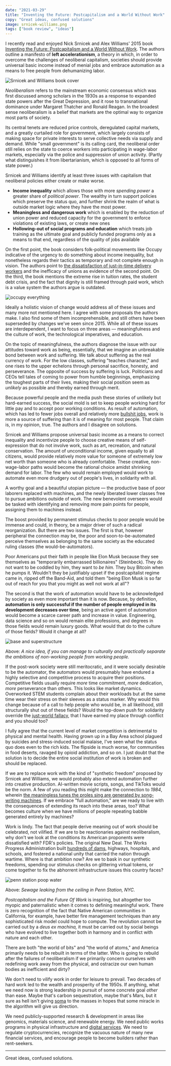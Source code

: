 ```yaml
---
date: "2021-03-29"
title: "Inventing the Future: Postcapitalism and a World Without Work"
copy: "Great ideas, confused solutions"
image: srnicek-williams.png
tags: ["book review", "ideas"]
---
```


I recently read and enjoyed Nick Srnicek and Alex Williams' 2015 book [Inventing the Future: Postcapitalism and a World Without Work](https://www.versobooks.com/books/2315-inventing-the-future). The authors outline a manifesto of **left accelerationism**, a theory in which, in order to overcome the challenges of neoliberal capitalism, societies should provide universal basic income instead of menial jobs and embrace automation as a means to free people from dehumanizing labor.

![Srnicek and Williams book cover](srnicek-williams.png)

*Neoliberalism* refers to the mainstream economic consensus which was first discussed among scholars in the 1930s as a response to expanded state powers after the Great Depression, and it rose to transnational dominance under Margaret Thatcher and Ronald Reagan. In the broadest sense neoliberalism is a belief that markets are the optimal way to organize most parts of society.

Its central tenets are reduced price controls, deregulated capital markets, and a greatly curtailed role for government, which largely consists of making space for private interests to serve collective needs via supply and demand. While "small government" is its calling card, the neoliberal order still relies on the state to coerce workers into participating in wage-labor markets, especially via the police and suppression of union activity. (Partly what distinguishes it from libertarianism, which is opposed to all forms of state power.)

Srnicek and Williams identify at least three issues with capitalism that neoliberal policies either create or make worse.

- **Income inequality** which allows those with more *spending power* a greater share of *political power*. The wealthy in turn support policies which preserve the status quo, and further shrink the realm of what is outside market logic where they have the most power.
- **Meaningless and dangerous work** which is enabled by the reduction of union power and reduced capacity for the government to enforce violations of existing laws, or create new ones
- **Hollowing-out of social programs and education** which treats job training as the ultimate goal and publicly funded programs only as a means to that end, regardless of the quality of jobs available

On the first point, the book considers folk-political movements like Occupy indicative of the urgency to do something about income inequality, but nonetheless regards their tactics as temporary and not complete enough in vision. The authors point to [the dissatisfaction of just-in-time delivery workers](https://www.washingtonpost.com/business/2021/03/25/amazon-urine-bottle-twitter/) and the inefficacy of unions as evidence of the second point. On the third, the book mentions the extreme rise in tuition rates, the student debt crisis, and the fact that dignity is still framed through paid work, which is a value system the authors argue is outdated.

![occupy everything](occupy-everything.jpeg)

Ideally a holistic vision of change would address all of these issues and many more not mentioned here. I agree with some proposals the authors make. I also find some of them incomprehensible, and still others have been superseded by changes we've seen since 2015. While all of these issues are interdependent, I want to focus on three areas — meaningfulness and the culture of work, the technological imperatives, and education.

On the topic of meaningfulness, the authors diagnose the issue with our attitudes toward work as being, essentially, that we imagine an unbreakable bond between work and suffering. We talk about suffering as the real currency of work. For the low classes, suffering "teaches character," and one rises to the upper echelons through personal sacrifice, honesty, and perseverance. The opposite of success by suffering is luck. Politicians and CEOs tell tales of coming to power from humble beginnings, emphasizing the toughest parts of their lives, making their social position seem as *unlikely* as possible and thereby earned through merit.

Because powerful people and the media push these stories of unlikely but hard-earned success, the social mold is set to keep people working hard for little pay and to accept poor working conditions. As result of automation, which has led to fewer jobs overall and relatively more [bullshit jobs](https://en.wikipedia.org/wiki/Bullshit_Jobs), work is more a source of suffering than it is of meaning for most people. That claim is, in my opinion, true. The authors and I disagree on solutions.

Srnicek and Williams propose universal basic income as a means to correct inequality and incentivize people to choose creative means of self-expression that do not involve work, such as art, recreation, and natural conservation. The amount of unconditional income, given equally to all citizens, would provide relatively more value for someone of extremely low net worth than someone who is already comfortable. These creative, non-wage-labor paths would become the rational choice amidst shrinking demand for labor. The few who would remain employed would work to automate even more drudgery out of people's lives, in solidarity with all.

A worthy goal and a beautiful utopian picture — the productive base of poor laborers replaced with machines, and the newly liberated lower classes free to pursue ambitions outside of work. The new benevolent overseers would be tasked with identifying and removing more pain points for people, assigning them to machines instead.

The boost provided by permanent stimulus checks to poor people would be immense and could, in theory, be a major driver of such a radical reorganization. But there are two issues. The first is that, however peripheral the connection may be, the poor and soon-to-be-automated perceive themselves as belonging to the same society as the educated ruling classes (the would-be-automators).

Poor Americans put their faith in people like Elon Musk because they see themselves as "temporarily embarrassed billionaires" (Steinbeck). They do not want to be coddled by him, they want to *be him.* They buy Bitcoin when he pumps it. Wouldn't they be justifiably upset if the postcapitalist regime came in, ripped off the Band-Aid, and told them "being Elon Musk is so far out of reach for you that you might as well not work at all"?

The second is that the work of automation would have to be acknowledged by society as even more important than it is now. Because, by definition, **automation is only successful if the number of people employed in its development decreases over time**, being an active agent of automation would become a scarce career path and increase in value. Engineering, data science and so on would remain elite professions, and degrees in those fields would remain luxury goods. What would that do to the culture of those fields? Would it change at all?

![base and superstructure](base-superstructure.jpg)

Above: *A nice idea, if you can manage to culturally and practically separate the ambitions of non-working people from working people.*

If the post-work society were still meritocratic, and it were socially desirable to be the automator, the automators would presumably have endured a highly selective and competitive process to acquire their positions. Competitive fields usually require *more* time commitment, *more* dedication, *more* perseverance than others. This looks like market dynamics. Overworked STEM students complain about their workloads but at the same time wear their stress on their sleeves as a status marker. Why would this change because of a call to help people who would be, in all likelihood, still structurally shut out of these fields? Would the top-down push for solidarity override the [just-world fallacy](https://en.wikipedia.org/wiki/Just-world_hypothesis), that I have earned my place through conflict and you should too?

I fully agree that the current level of market competition is detrimental to physical and mental health. Having grown up in a Bay Area school plagued by suicides and stress-induced social malaise, I've seen what the status quo does even to the rich kids. The flipside is much worse, for communities in food deserts, ravaged by opioid addiction, and so on. I just doubt that the solution is to decide the entire social institution of work is broken and should be replaced.

If we are to replace work with the kind of "synthetic freedom" proposed by Srnicek and Williams, we would probably also extend automation further into creative production. AI-written movie scripts, songs, and TikToks would be the norm. A few of you reading this might make the connection to *1984*, wherein [the meaningless tunes the proles sing are generated by song-writing machines](https://en.wikipedia.org/wiki/Proles_(Nineteen_Eighty-Four)). If we embrace "full automation," are we ready to live with the consequences of extending its reach into these areas, too? What becomes culture when we have millions of people repeating babble generated entirely by machines?

Work is lindy. The fact that people derive meaning out of work should be celebrated, not vilified. If we are to be reactionaries against neoliberalism, why don't we look at the conditions its American proponents were dissatisfied with? FDR's policies. The original New Deal. The Works Progress Administration built [hundreds of dams](https://livingnewdeal.org/new-deal-categories/infrastructure/dams/), highways, hospitals, and schools, and fostered a national unity that carried the nation through wartime. Where is that ambition now? Are we to bask in our synthetic freedoms, spending our stimulus checks on glittering virtual tokens, or come together to fix the abhorrent infrastructure issues this country faces?

![penn station poop water](penn-station.png)

Above: *Sewage leaking from the ceiling in Penn Station, NYC.*

*Postcapitalism and the Future Of Work* is inspiring, but altogether too myopic and paternalistic when it comes to defining meaningful work. There is zero recognition of the fact that Native American communities in California, for example, have better fire management techniques than any sophisticated risk model could hope to compute. The revolution cannot be carried out by a *deus ex machina,* it must be carried out by social beings who have evolved to live together both in harmony and in conflict with nature and each other.

There are both "the world of bits" and "the world of atoms," and America primarily needs to be rebuilt in terms of the latter. Who is going to rebuild after the failures of neoliberalism if we primarily concern ourselves with redefining work away from the physical, and ostracize our own human bodies as inefficient and dirty?

We don't need to vilify work in order for leisure to prevail. Two decades of hard work led to the wealth and prosperity of the 1950s. If anything, what we need now is strong leadership in pursuit of some concrete goal *other* than ease. Maybe that's carbon sequestration, maybe that's Mars, but it sure as hell isn't giving [soma](https://en.wikipedia.org/wiki/Brave_New_World#Plot) to the masses in hopes that some miracle in the algorithm will give us direction.

We need publicly-supported research & development in areas like genomics, materials science, and renewable energy. We need public works programs in physical infrastructure and [digital services](https://www.usds.gov/). We need to regulate cryptocurrencies, recognize the vacuous nature of many new financial services, and encourage people to become builders rather than rent-seekers.

---

Great ideas, confused solutions.

